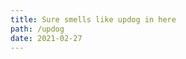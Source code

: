 ```yaml
---
title: Sure smells like updog in here
path: /updog
date: 2021-02-27
---
```



<Title titleText={"37 new ways to skin a fake plastic tree"} />

{props.pageContext.frontmatter.title}

# Nothing, what's up with you?

I miss when life and things were simpler, not like way back pre-electricity times
no, I'm talking more about the times we used to have where people had "thick-skin",
and sticking up for someone didn't shame them in ways I still don't understand.

The office was an example of the simple we used to live by once, I liked that.
